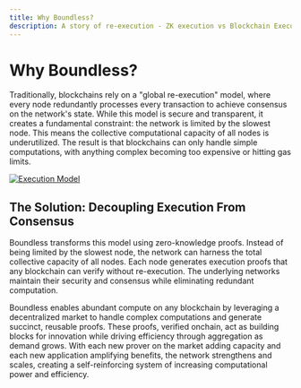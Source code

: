 ```yaml
---
title: Why Boundless?
description: A story of re-execution - ZK execution vs Blockchain Execution
---
```


# Why Boundless?

Traditionally, blockchains rely on a "global re-execution" model, where every node redundantly processes every transaction to achieve consensus on the network's state. While this model is secure and transparent, it creates a fundamental constraint: the network is limited by the slowest node. This means the collective computational capacity of all nodes is underutilized. The result is that blockchains can only handle simple computations, with anything complex becoming too expensive or hitting gas limits.

<a href="/execution-model.png">
  <img src="/execution-model.png" alt="Execution Model" />
</a>

## The Solution: Decoupling Execution From Consensus

Boundless transforms this model using zero-knowledge proofs. Instead of being limited by the slowest node, the network can harness the total collective capacity of all nodes. Each node generates execution proofs that any blockchain can verify without re-execution. The underlying networks maintain their security and consensus while eliminating redundant computation.

Boundless enables abundant compute on any blockchain by leveraging a decentralized market to handle complex computations and generate succinct, reusable proofs. These proofs, verified onchain, act as building blocks for innovation while driving efficiency through aggregation as demand grows. With each new prover on the market adding capacity and each new application amplifying benefits, the network strengthens and scales, creating a self-reinforcing system of increasing computational power and efficiency.
